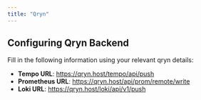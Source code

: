 ```yaml
---
title: "Qryn"
---
```


## Configuring Qryn Backend

Fill in the following information using your relevant qryn details:

- **Tempo URL**: https://qryn.host/tempo/api/push
- **Prometheus URL**: https://qryn.host/api/prom/remote/write
- **Loki URL**: https://qryn.host/loki/api/v1/push
